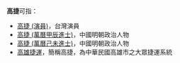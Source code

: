 '''高捷'''可指：
*[[高捷_(演員)|高捷 (演員)]]，台灣演員
*[[高捷_(萬曆甲辰進士)|高捷 (萬曆甲辰進士)]]，中國明朝政治人物
*[[高捷_(萬曆己未進士)|高捷 (萬曆己未進士)]]，中國明朝政治人物
*[[高雄捷運|高雄捷運]]，簡稱高捷，為中華民國高雄市之大眾捷運系統

{{disambiguation|G高|cat=二字大中華地區相關消歧義}}